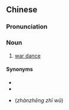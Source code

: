 {{also|战舞}}
==Chinese==
{{zh-forms|s=战舞}}

===Pronunciation===
{{zh-pron
|m=zhànwǔ
|cat=n
}}

===Noun===
{{zh-noun}}

# [[war dance]]

====Synonyms====
* {{zh-l|戰爭舞}}
* {{zh-l|戰陣舞}}
* {{lang|zh|戰爭之舞／战争之舞}} (''zhànzhēng zhī wǔ'')

{{zh-cat|Dances|Anthropology}}